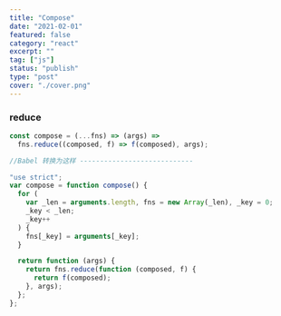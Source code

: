 ```yaml
---
title: "Compose"
date: "2021-02-01"
featured: false
category: "react"
excerpt: ""
tag: ["js"]
status: "publish"
type: "post"
cover: "./cover.png"
---
```


### reduce

```js
const compose = (...fns) => (args) =>
  fns.reduce((composed, f) => f(composed), args);

//Babel 转换为这样 ----------------------------

"use strict";
var compose = function compose() {
  for (
    var _len = arguments.length, fns = new Array(_len), _key = 0;
    _key < _len;
    _key++
  ) {
    fns[_key] = arguments[_key];
  }

  return function (args) {
    return fns.reduce(function (composed, f) {
      return f(composed);
    }, args);
  };
};

```
